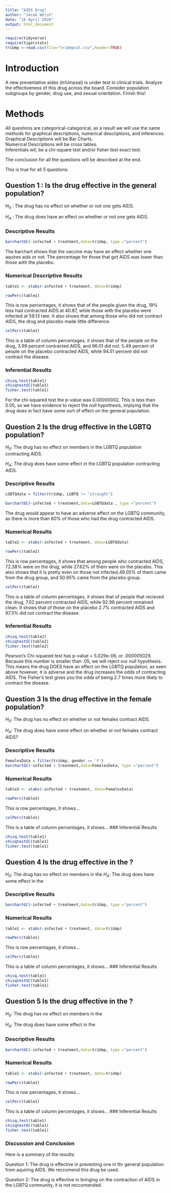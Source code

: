 ```yaml
---
title: "AIDS Drug"
author: "Jacob Welsh"
date: "16 April 2020"
output: html_document
---
```


```r
require(tidyverse)
require(tigerstats)
triUmp <-read.csv(file="triUmpsal.csv",header=TRUE)
```

# Introduction

<!--In this section you explain what you are trying to show.  Where did the data come from?  What is the research or other question you are trying to answer?.  If you skimp in this section expect to be marked down in your grade. Paint a picture of the project a couple of paragraphs is expected!-->

A new  preventative aides (triUmpsal) is under test in clinical trials. Analyze the effectiveness of this drug across the board. Consider population subgroups by gender, drug use, and sexual orientation. Finish this!

# Methods

<!--Decide on your methods:  use "variable analysis" or other appropriate descriptors.  Make sure to choose at least one graphical method and at least one numerical method. Discuss what data manipulations may be needed for example subsetting or other binning procedures and what sort of graphical displays and inferential tools will be used!-->

All questions are categorical-categorical, as a result we will use the same methods for graphical descriptions, numerical descriptions, and inferences.  
Graphical Descriptions will be Bar Charts.  
Numerical Descriptions will be cross tables.  
Inferentials wil; be a chi-square test and/or fisher test exact test.    

The conclusion for all the questions will be described at the end.  

This is true for all 5 questions.  

## Question 1 : Is the drug effective in the general population?  



$H_0$ : The drug has no effect on whether or not one gets AIDS.  

$H_A$ : The drug does have an effect on whether or not one gets AIDS.  

### Descriptive Results

<!--Graphical results here.  Make sure to show your code.  Provide appropriate labels for axes, giving units if possible, and provide a good title for the graph, too.  Use the graphical results to describe the patterns if any that exist in the data as focused toward the research question. Bottom line is to explain the features of the graph that are relevant to conforming or departing to what is expected by your null hypothesis !-->

```r
barchartGC(~infected + treatment,data=triUmp, type ="percent")
```

The barchart shows that the vaccine may have an effect whether one aquires aids or not. The percentage for those that got AIDS was lower than those with the placebo.

### Numerical Descriptive Results

<!--Numerical results go here. Use the numerical results to describe the patterns if any that exist in the data as focused toward the research question!-->

```r
table1 <- xtabs(~infected + treatment, data=triUmp)

rowPerc(table1)
```
This is row percentages, it shows that of the people given the drug, 19% less had contracted AIDS at 40.87, while those with the placebo were infected at 59.13 rate. It also shows that among those who did not contract AIDS, the drug and placebo made little difference.


```r
colPerc(table1)
```
This is a table of column percentages, it shows that of the people on the drug, 3.99 percent contracted AIDS, and 96.01 did not. 5.49 percent of people on the placebo contracted AIDS, while 94.51 percent did not contract the disease.



### Inferential Results

<!--State hypothesis clearly.  Make sure your discussion of the inferential test covers all the aspects that the test output produces, such as test statistic, p-value etc.  Make a decision about the null hypothesis, explain the assumptions on which the selected test/procedure was based, and why the chosen procedure satisfys the assumptions and is appropriate to answer the research question!-->


```r
chisq.test(table1)
chisqtestGC(table1)
fisher.test(table1)
```

For the chi-squared test the p-value was 0.00000002. This is less than 0.05, so we have evidence to reject the null hypothesis, implying that the drug does in fact have some sort of effect on the general population.  





## Question 2 Is the drug effective in the LGBTQ population?  


$H_0$: The drug has no effect on members in the LGBTQ population contracting AIDS.   


$H_A$: The drug does have some effect in the LGBTQ population contracting AIDS.

### Descriptive Results
```r
LGBTQdata = filter(triUmp, LGBTQ != "straight")

barchartGC(~infected + treatment,data=LGBTQdata , type ="percent")
```

The drug would appear to have an adverse affect on the LGBTQ community, as there is more than 60% of those who had the drug contracted AIDS.

### Numerical Results
```r
table2 <- xtabs(~infected + treatment, data=LGBTQdata)

rowPerc(table2)
```
This is row percentages, it shows that among people who contracted AIDS, 72.38% were on the drug, while 27.62% of them were on the placebo. This also shows that it is pretty even on those not infected,49.05% of them came from the drug group, and 50.95% came from the placebo group.  


```r
colPerc(table2)
```
This is a table of column percentages, it shows that of people that recieved the drug, 7.02 percent contracted AIDS, while 92.98 percent remained clean. It shows that of those on the placebo 2.7% contracted AIDS and 97.3% did not contract the disease.



### Inferential Results
```r
chisq.test(table2)
chisqtestGC(table2)
fisher.test(table2)
```

Pearson's Chi-squared test has p-value = 5.029e-06, or .000005029. Because this number is smaller than .05, we will reject our null hypothesis. This means the drug DOES have an effect on the LGBTQ population, as seen above however, it is adverse and the drug increases the odds of contracting AIDS. The Fisher's test gives you the odds of being 2.7 times more likely to contract the disease.


## Question 3 Is the drug effective in the female population?  

$H_0$: The drug has no effect on whether or not females contract AIDS.  

$H_A$: The drug does have some effect on whether or not females contract AIDS?  


### Descriptive Results
```r
FemalesData = filter(triUmp, gender == 'F')
barchartGC(~infected + treatment,data=FemalesData, type ="percent")
```
### Numerical Results
```r
table3 <- xtabs(~infected + treatment, data=FemalesData)

rowPerc(table3)
```
This is row percentages, it shows... 

```r
colPerc(table1)
```
This is a table of column percentages, it shows...
### Inferential Results
```r
chisq.test(table1)
chisqtestGC(table1)
fisher.test(table1)
```

## Question 4 Is the drug effective in the ?  

$H_0$: The drug has no effect on members in the 
$H_A$: The drug does have some effect in the 

### Descriptive Results
```r
barchartGC(~infected + treatment,data=triUmp, type ="percent")
```
### Numerical Results
```r
table1 <- xtabs(~infected + treatment, data=triUmp)

rowPerc(table1)
```
This is row percentages, it shows... 

```r
colPerc(table1)
```
This is a table of column percentages, it shows...
### Inferential Results
```r
chisq.test(table1)
chisqtestGC(table1)
fisher.test(table1)
```

## Question 5 Is the drug effective in the ?  

$H_0$: The drug has no effect on members in the 


$H_A$: The drug does have some effect in the 

### Descriptive Results
```r
barchartGC(~infected + treatment,data=triUmp, type ="percent")
```
### Numerical Results
```r
table1 <- xtabs(~infected + treatment, data=triUmp)

rowPerc(table1)
```
This is row percentages, it shows... 

```r
colPerc(table1)
```
This is a table of column percentages, it shows...
### Inferential Results
```r
chisq.test(table1)
chisqtestGC(table1)
fisher.test(table1)
```






### Discussion and Conclusion

<!--Discussion and conclusion here.  If you found a relationship be sure to consider whether the relationship occurs because one of the variavbles causes the other, or whether they perhasps are related for some other reason.  Watch the chapter 6 videos from the GeorgeTown videos collection.!-->

Here is a summary of the results:

Question 1: The drug is effective in preventing one in thr general population from aquiring AIDS. We reccomend this drug be used.

Question 2: The drug is effective in bringing on the contraction of AIDS in the LGBTQ community, it is not reccomended.
